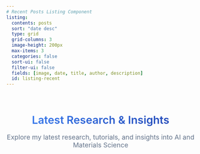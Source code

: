```yaml
---
# Recent Posts Listing Component
listing:
  contents: posts
  sort: "date desc"
  type: grid
  grid-columns: 3
  image-height: 200px
  max-items: 3
  categories: false
  sort-ui: false
  filter-ui: false
  fields: [image, date, title, author, description]
  id: listing-recent
---
```


```{=html}
<div class="recent-posts-container">
  <div class="recent-posts-header">
    <h3 class="recent-posts-title">Latest Research & Insights</h3>
    <p class="recent-posts-description">Explore my latest research, tutorials, and insights into AI and Materials Science</p>
  </div>
</div>
```

```{=html}
<style>
.recent-posts-container {
  margin-bottom: 2rem;
  text-align: center;
}

.recent-posts-header {
  padding: 1rem 0 2rem 0;
}

.recent-posts-title {
  font-size: 1.8rem;
  font-weight: 600;
  color: #1e293b;
  margin-bottom: 0.5rem;
  background: linear-gradient(135deg, #3b82f6, #1e40af);
  -webkit-background-clip: text;
  -webkit-text-fill-color: transparent;
  background-clip: text;
}

.recent-posts-description {
  font-size: 1.1rem;
  color: #64748b;
  margin-bottom: 2rem;
  max-width: 95rem;
  margin-left: auto;
  margin-right: auto;
}

#listing-recent .quarto-grid-item {
  transition: transform 0.3s ease, box-shadow 0.3s ease;
  border-radius: 12px;
  overflow: hidden;
  border: 1px solid #e2e8f0;
  background: white;
}

#listing-recent .quarto-grid-item:hover {
  transform: translateY(-5px);
  box-shadow: 0 15px 35px rgba(0,0,0,0.12);
}

#listing-recent .listing-title {
  font-size: 1.2rem;
  font-weight: 600;
  color: #1e293b;
  line-height: 1.4;
}

#listing-recent .listing-author {
  font-size: 0.9rem;
  color: #64748b;
  font-weight: 500;
}

#listing-recent .listing-description {
  font-size: 0.95rem;
  color: #334155;
  line-height: 1.5;
}

#listing-recent .listing-date {
  font-size: 0.85rem;
  color: #64748b;
  font-weight: 500;
}

@media (max-width: 768px) {
  .recent-posts-title {
    font-size: 1.5rem;
  }
  
  .recent-posts-description {
    font-size: 1rem;
  }
}
</style>
```
